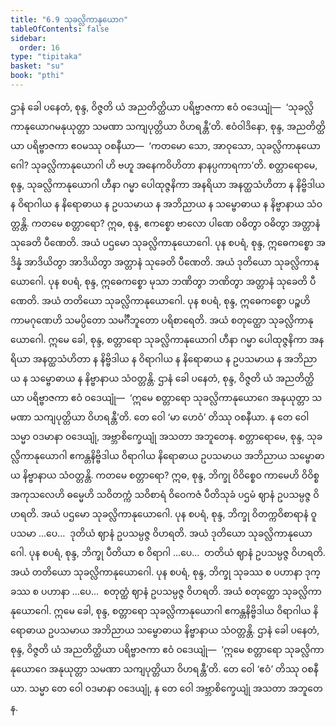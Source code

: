 ```yaml
---
title: "6.9 သုခလ္လိကာနုယောဂ"
tableOfContents: false
sidebar:
  order: 16
type: "tipitaka"
basket: "su"
book: "pthi"
---
```



<DynamicBreadcrumb />

<Division number="183" book="pthi">

<Paragraph number="361" book="pthi">
ဌာနံ ခေါ ပနေတံ, စုန္ဒ, ဝိဇ္ဇတိ ယံ အညတိတ္ထိယာ ပရိဗ္ဗာဇကာ ဧဝံ ဝဒေယျုံ—  ‘သုခလ္လိကာနုယောဂမနုယုတ္တာ သမဏာ သကျပုတ္တိယာ ဝိဟရန္တီ’တိ. ဧဝံဝါဒိနော, စုန္ဒ, အညတိတ္ထိယာ ပရိဗ္ဗာဇကာ ဧဝမဿု ဝစနီယာ—  ‘ကတမော သော, အာဝုသော, သုခလ္လိကာနုယောဂေါ? သုခလ္လိကာနုယောဂါ ဟိ ဗဟူ အနေကဝိဟိတာ နာနပ္ပကာရကာ’တိ.
</Paragraph>

<Paragraph number="362" book="pthi">
စတ္တာရောမေ, စုန္ဒ, သုခလ္လိကာနုယောဂါ ဟီနာ ဂမ္မာ ပေါထုဇ္ဇနိကာ အနရိယာ အနတ္ထသံဟိတာ န နိဗ္ဗိဒါယ န ဝိရာဂါယ န နိရောဓာယ န ဥပသမာယ န အဘိညာယ န သမ္ဗောဓာယ န နိဗ္ဗာနာယ သံဝတ္တန္တိ. ကတမေ စတ္တာရော?
</Paragraph>

<Paragraph number="363" book="pthi">
ဣဓ, စုန္ဒ, ဧကစ္စော ဗာလော ပါဏေ ဝဓိတွာ ဝဓိတွာ အတ္တာနံ သုခေတိ ပီဏေတိ. အယံ ပဌမော သုခလ္လိကာနုယောဂေါ.
</Paragraph>

<Paragraph number="364" book="pthi">
ပုန စပရံ, စုန္ဒ, ဣဓေကစ္စော အဒိန္နံ အာဒိယိတွာ အာဒိယိတွာ အတ္တာနံ သုခေတိ ပီဏေတိ. အယံ ဒုတိယော သုခလ္လိကာနုယောဂေါ.
</Paragraph>

<Paragraph number="365" book="pthi">
ပုန စပရံ, စုန္ဒ, ဣဓေကစ္စော မုသာ ဘဏိတွာ ဘဏိတွာ အတ္တာနံ သုခေတိ ပီဏေတိ. အယံ တတိယော သုခလ္လိကာနုယောဂေါ.
</Paragraph>

<Paragraph number="366" book="pthi">
ပုန စပရံ, စုန္ဒ, ဣဓေကစ္စော ပဉ္စဟိ ကာမဂုဏေဟိ သမပ္ပိတော သမင်္ဂီဘူတော ပရိစာရေတိ. အယံ စတုတ္ထော သုခလ္လိကာနုယောဂေါ.
</Paragraph>

<Paragraph number="367" book="pthi">
ဣမေ ခေါ, စုန္ဒ, စတ္တာရော သုခလ္လိကာနုယောဂါ ဟီနာ ဂမ္မာ ပေါထုဇ္ဇနိကာ အနရိယာ အနတ္ထသံဟိတာ န နိဗ္ဗိဒါယ န ဝိရာဂါယ န နိရောဓာယ န ဥပသမာယ န အဘိညာယ န သမ္ဗောဓာယ န နိဗ္ဗာနာယ သံဝတ္တန္တိ.
</Paragraph>

<Paragraph number="368" book="pthi">
ဌာနံ ခေါ ပနေတံ, စုန္ဒ, ဝိဇ္ဇတိ ယံ အညတိတ္ထိယာ ပရိဗ္ဗာဇကာ ဧဝံ ဝဒေယျုံ—  ‘ဣမေ စတ္တာရော သုခလ္လိကာနုယောဂေ အနုယုတ္တာ သမဏာ သကျပုတ္တိယာ ဝိဟရန္တီ’တိ. တေ ဝေါ ‘မာ ဟေဝံ’ တိဿု ဝစနီယာ. န တေ ဝေါ သမ္မာ ဝဒမာနာ ဝဒေယျုံ, အဗ္ဘာစိက္ခေယျုံ အသတာ အဘူတေန.
</Paragraph>

</Division>
<Division number="184" book="pthi">

<Paragraph number="369" book="pthi">
စတ္တာရောမေ, စုန္ဒ, သုခလ္လိကာနုယောဂါ ဧကန္တနိဗ္ဗိဒါယ ဝိရာဂါယ နိရောဓာယ ဥပသမာယ အဘိညာယ သမ္ဗောဓာယ နိဗ္ဗာနာယ သံဝတ္တန္တိ. ကတမေ စတ္တာရော?
</Paragraph>

<Paragraph number="370" book="pthi">
ဣဓ, စုန္ဒ, ဘိက္ခု ဝိဝိစ္စေဝ ကာမေဟိ ဝိဝိစ္စ အကုသလေဟိ ဓမ္မေဟိ သဝိတက္ကံ သဝိစာရံ ဝိဝေကဇံ ပီတိသုခံ ပဌမံ ဈာနံ ဥပသမ္ပဇ္ဇ ဝိဟရတိ. အယံ ပဌမော သုခလ္လိကာနုယောဂေါ.
</Paragraph>

<Paragraph number="371" book="pthi">
ပုန စပရံ, စုန္ဒ, ဘိက္ခု ဝိတက္ကဝိစာရာနံ ဝူပသမာ …ပေ…  ဒုတိယံ ဈာနံ ဥပသမ္ပဇ္ဇ ဝိဟရတိ. အယံ ဒုတိယော သုခလ္လိကာနုယောဂေါ.
</Paragraph>

<Paragraph number="372" book="pthi">
ပုန စပရံ, စုန္ဒ, ဘိက္ခု ပီတိယာ စ ဝိရာဂါ …ပေ…  တတိယံ ဈာနံ ဥပသမ္ပဇ္ဇ ဝိဟရတိ. အယံ တတိယော သုခလ္လိကာနုယောဂေါ.
</Paragraph>

<Paragraph number="373" book="pthi">
ပုန စပရံ, စုန္ဒ, ဘိက္ခု သုခဿ စ ပဟာနာ ဒုက္ခဿ စ ပဟာနာ …ပေ…  စတုတ္ထံ ဈာနံ ဥပသမ္ပဇ္ဇ ဝိဟရတိ. အယံ စတုတ္ထော သုခလ္လိကာနုယောဂေါ.
</Paragraph>

<Paragraph number="374" book="pthi">
ဣမေ ခေါ, စုန္ဒ, စတ္တာရော သုခလ္လိကာနုယောဂါ ဧကန္တနိဗ္ဗိဒါယ ဝိရာဂါယ နိရောဓာယ ဥပသမာယ အဘိညာယ သမ္ဗောဓာယ နိဗ္ဗာနာယ သံဝတ္တန္တိ.
</Paragraph>

<Paragraph number="375" book="pthi">
ဌာနံ ခေါ ပနေတံ, စုန္ဒ, ဝိဇ္ဇတိ ယံ အညတိတ္ထိယာ ပရိဗ္ဗာဇကာ ဧဝံ ဝဒေယျုံ—  ‘ဣမေ စတ္တာရော သုခလ္လိကာနုယောဂေ အနုယုတ္တာ သမဏာ သကျပုတ္တိယာ ဝိဟရန္တီ’တိ. တေ ဝေါ ‘ဧဝံ’ တိဿု ဝစနီယာ. သမ္မာ တေ ဝေါ ဝဒမာနာ ဝဒေယျုံ, န တေ ဝေါ အဗ္ဘာစိက္ခေယျုံ အသတာ အဘူတေန.
</Paragraph>
</Division>